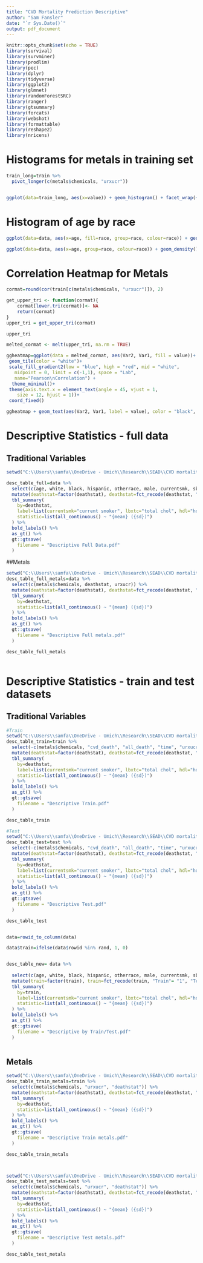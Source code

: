 ---
title: "CVD Mortality Prediction Descriptive"
author: "Sam Fansler"
date: "`r Sys.Date()`"
output: pdf_document
---

```{r setup, include=FALSE}
knitr::opts_chunk$set(echo = TRUE)
library(survival)
library(survminer)
library(prodlim)
library(pec)
library(dplyr)
library(tidyverse)
library(ggplot2)
library(glmnet)
library(randomForestSRC)
library(ranger)
library(gtsummary)
library(forcats)
library(webshot)
library(formattable)
library(reshape2)
library(nricens)
```

# Histograms for metals in training set
```{r}

train_long=train %>%
  pivot_longer(c(metals$chemicals, "urxucr"))


ggplot(data=train_long, aes(x=value)) + geom_histogram() + facet_wrap(~name) + scale_x_continuous(limits = c(-10, 10))
```

# Histogram of age by race

```{r}

ggplot(data=data, aes(x=age, fill=race, group=race, colour=race)) + geom_histogram(position="identity")

ggplot(data=data, aes(x=age, group=race, colour=race)) + geom_density()
```

# Correlation Heatmap for Metals
```{r}
cormat=round(cor(train[c(metals$chemicals, "urxucr")]), 2)

get_upper_tri <- function(cormat){
    cormat[lower.tri(cormat)]<- NA
    return(cormat)
}
upper_tri = get_upper_tri(cormat)

upper_tri

melted_cormat <- melt(upper_tri, na.rm = TRUE)

ggheatmap=ggplot(data = melted_cormat, aes(Var2, Var1, fill = value))+
 geom_tile(color = "white")+
 scale_fill_gradient2(low = "blue", high = "red", mid = "white", 
   midpoint = 0, limit = c(-1,1), space = "Lab", 
   name="Pearson\nCorrelation") +
  theme_minimal()+ 
 theme(axis.text.x = element_text(angle = 45, vjust = 1, 
    size = 12, hjust = 1))+
 coord_fixed()

ggheatmap + geom_text(aes(Var2, Var1, label = value), color = "black", size = 4) 

```



# Descriptive Statistics - full data
## Traditional Variables
```{r}
setwd("C:\\Users\\samfa\\OneDrive - Umich\\Research\\SEAD\\CVD mortality prediction\\Figures & Tables")

desc_table_full=data %>%
  select(c(age, white, black, hispanic, otherrace, male, currentsmk, sbp, lbxtc, hdl, normal_weight, overweight, obese, hypertension, dm, deathstat)) %>%
  mutate(deathstat=factor(deathstat), deathstat=fct_recode(deathstat, "Survived"= "0", "CVD_Death"= "1", "Other_Death"= "2")) %>%
  tbl_summary(
    by=deathstat,
    label=list(currentsmk="current smoker", lbxtc="total chol", hdl="hdl chol", dm="diabetes"),
    statistic=list(all_continuous() ~ "{mean} ({sd})")
  ) %>%
  bold_labels() %>%
  as_gt() %>%
  gt::gtsave(
    filename = "Descriptive Full Data.pdf"
  )

```

##Metals
```{r}
setwd("C:\\Users\\samfa\\OneDrive - Umich\\Research\\SEAD\\CVD mortality prediction\\Figures & Tables")
desc_table_full_metals=data %>%
  select(c(metals$chemicals, deathstat, urxucr)) %>%
  mutate(deathstat=factor(deathstat), deathstat=fct_recode(deathstat, "Survived"= "0", "CVD_Death"= "1", "Other_Death"= "2")) %>%
  tbl_summary(
    by=deathstat,
    statistic=list(all_continuous() ~ "{mean} ({sd})")
  ) %>%
  bold_labels() %>%
  as_gt() %>%
  gt::gtsave(
    filename = "Descriptive Full metals.pdf"
  )

desc_table_full_metals



```
# Descriptive Statistics - train and test datasets

## Traditional Variables
```{r}

#Train
setwd("C:\\Users\\samfa\\OneDrive - Umich\\Research\\SEAD\\CVD mortality prediction\\Figures & Tables")
desc_table_train=train %>%
  select(-c(metals$chemicals, "cvd_death", "all_death", "time", "urxucr")) %>%
  mutate(deathstat=factor(deathstat), deathstat=fct_recode(deathstat, "Survived"= "0", "CVD_Death"= "1", "Other_Death"= "2")) %>%
  tbl_summary(
    by=deathstat,
    label=list(currentsmk="current smoker", lbxtc="total chol", hdl="hdl chol", dm="diabetes"),
    statistic=list(all_continuous() ~ "{mean} ({sd})")
  ) %>%
  bold_labels() %>%
  as_gt() %>%
  gt::gtsave(
    filename = "Descriptive Train.pdf"
  )

desc_table_train

#Test
setwd("C:\\Users\\samfa\\OneDrive - Umich\\Research\\SEAD\\CVD mortality prediction\\Figures & Tables")
desc_table_test=test %>%
  select(-c(metals$chemicals, "cvd_death", "all_death", "time", "urxucr")) %>%
  mutate(deathstat=factor(deathstat), deathstat=fct_recode(deathstat, "Survived"= "0", "CVD_Death"= "1", "Other_Death"= "2")) %>%
  tbl_summary(
    by=deathstat,
    label=list(currentsmk="current smoker", lbxtc="total chol", hdl="hdl chol", dm="diabetes"),
    statistic=list(all_continuous() ~ "{mean} ({sd})")
  ) %>%
  bold_labels() %>%
  as_gt() %>%
  gt::gtsave(
    filename = "Descriptive Test.pdf"
  )

desc_table_test


data=rowid_to_column(data)

data$train=ifelse(data$rowid %in% rand, 1, 0)


desc_table_new= data %>%
  
  select(c(age, white, black, hispanic, otherrace, male, currentsmk, sbp, lbxtc, hdl, normal_weight, overweight, obese, hypertension, dm, deathstat, train, cvd_death, all_death, time, metals$chemicals, urxucr)) %>%
  mutate(train=factor(train), train=fct_recode(train, "Train"= "1", "Test"= "0")) %>%
  tbl_summary(
    by=train,
    label=list(currentsmk="current smoker", lbxtc="total chol", hdl="hdl chol", dm="diabetes"),
    statistic=list(all_continuous() ~ "{mean} ({sd})")
  ) %>%
  bold_labels() %>%
  as_gt() %>%
  gt::gtsave(
    filename = "Descriptive by Train/Test.pdf"
  )
  


```

## Metals
```{r}
setwd("C:\\Users\\samfa\\OneDrive - Umich\\Research\\SEAD\\CVD mortality prediction\\Figures & Tables")
desc_table_train_metals=train %>%
  select(c(metals$chemicals, "urxucr", "deathstat")) %>%
  mutate(deathstat=factor(deathstat), deathstat=fct_recode(deathstat, "Survived"= "0", "CVD_Death"= "1", "Other_Death"= "2")) %>%
  tbl_summary(
    by=deathstat,
    statistic=list(all_continuous() ~ "{mean} ({sd})")
  ) %>%
  bold_labels() %>%
  as_gt() %>%
  gt::gtsave(
    filename = "Descriptive Train metals.pdf"
  )

desc_table_train_metals



setwd("C:\\Users\\samfa\\OneDrive - Umich\\Research\\SEAD\\CVD mortality prediction\\Figures & Tables")
desc_table_test_metals=test %>%
  select(c(metals$chemicals, "urxucr", "deathstat")) %>%
  mutate(deathstat=factor(deathstat), deathstat=fct_recode(deathstat, "Survived"= "0", "CVD_Death"= "1", "Other_Death"= "2")) %>%
  tbl_summary(
    by=deathstat,
    statistic=list(all_continuous() ~ "{mean} ({sd})")
  ) %>%
  bold_labels() %>%
  as_gt() %>%
  gt::gtsave(
    filename = "Descriptive Test metals.pdf"
  )

desc_table_test_metals
```